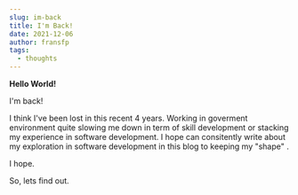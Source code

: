 ```yaml
---
slug: im-back
title: I'm Back!
date: 2021-12-06
author: fransfp
tags:
  - thoughts
---
```

**Hello World!**

I'm back! 

I think I've been lost in this recent 4 years. Working in goverment environment quite slowing me down in term of skill development or stacking my experience in software development. I hope can consitently write about my exploration in software development in this blog to keeping my "shape" .

I hope.

So, lets find out.